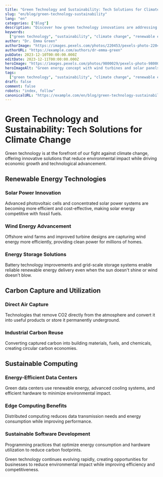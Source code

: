 ```yaml
---
title: "Green Technology and Sustainability: Tech Solutions for Climate Change"
slug: "en/blog/green-technology-sustainability"
lang: "en"
categories: ["Blog"]
description: "Discover how green technology innovations are addressing climate change through renewable energy, carbon capture, and sustainable computing practices."
keywords:
  ["green technology", "sustainability", "climate change", "renewable energy"]
author: "Dr. Emma Green"
authorImage: "https://images.pexels.com/photos/220453/pexels-photo-220453.jpeg?auto=compress&cs=tinysrgb&w=1260&h=750&dpr=1"
authorURL: "https://example.com/authors/dr-emma-green"
pubDate: 2023-12-10T00:00:00.000Z
editDate: 2023-12-11T00:00:00.000Z
heroImage: "https://images.pexels.com/photos/9800029/pexels-photo-9800029.jpeg?auto=compress&cs=tinysrgb&w=1260&h=750&dpr=1"
heroImageAlt: "Green energy concept with wind turbines and solar panels"
tags:
  ["green technology", "sustainability", "climate change", "renewable energy"]
draft: false
comment: false
robots: "index, follow"
canonicalURL: "https://example.com/en/blog/green-technology-sustainability"
---
```


# Green Technology and Sustainability: Tech Solutions for Climate Change

Green technology is at the forefront of our fight against climate change, offering innovative solutions that reduce environmental impact while driving economic growth and technological advancement.

## Renewable Energy Technologies

### Solar Power Innovation

Advanced photovoltaic cells and concentrated solar power systems are becoming more efficient and cost-effective, making solar energy competitive with fossil fuels.

### Wind Energy Advancement

Offshore wind farms and improved turbine designs are capturing wind energy more efficiently, providing clean power for millions of homes.

### Energy Storage Solutions

Battery technology improvements and grid-scale storage systems enable reliable renewable energy delivery even when the sun doesn't shine or wind doesn't blow.

## Carbon Capture and Utilization

### Direct Air Capture

Technologies that remove CO2 directly from the atmosphere and convert it into useful products or store it permanently underground.

### Industrial Carbon Reuse

Converting captured carbon into building materials, fuels, and chemicals, creating circular carbon economies.

## Sustainable Computing

### Energy-Efficient Data Centers

Green data centers use renewable energy, advanced cooling systems, and efficient hardware to minimize environmental impact.

### Edge Computing Benefits

Distributed computing reduces data transmission needs and energy consumption while improving performance.

### Sustainable Software Development

Programming practices that optimize energy consumption and hardware utilization to reduce carbon footprints.

Green technology continues evolving rapidly, creating opportunities for businesses to reduce environmental impact while improving efficiency and competitiveness.
